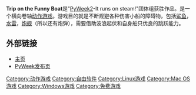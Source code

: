 {{Unreferenced|time=2020-03-07T06:14:27+00:00}}
{{Portal|自由软件}}
{{Portal|电子游戏}}
{{Infobox VG
| title = Trip on the Funny Boat
| image = 
| caption =  游戏中
| developer =  
| released =  2003年1月23日
| genre = [[动作游戏|平台游戏]]
| modes = [[单人游戏|单人游戏]]
| platforms = [[Microsoft_Windows|Microsoft Windows]], [[Linux|Linux]], [[Mac_OS|Mac OS]]
}}

'''Trip on the Funny Boat'''是"[[PyWeek|PyWeek2]]-It runs on steam!"团体组获胜作品。是一个横向卷轴[[动作游戏|动作游戏]]。游戏目的就是不断规避各种伤害小船的障碍物，包括[[鲨鱼|鲨鱼]]，[[水雷|水雷]]，[[炮舰|炮舰]]（所以还有炮弹），需要借助波浪起伏和自身船只优良的跳跃能力。

== 外部链接 ==
*[http://funnyboat.sourceforge.net/ 主页]{{Wayback|url=http://funnyboat.sourceforge.net/ |date=20081230032554 }}
*[http://www.pyweek.org/e/Pekuja/ PyWeek发布页]{{Wayback|url=http://www.pyweek.org/e/Pekuja/ |date=20090117032322 }}

[[Category:动作游戏|Category:动作游戏]]
[[Category:自由软件|Category:自由软件]]
[[Category:Linux游戏|Category:Linux游戏]]
[[Category:Mac_OS游戏|Category:Mac OS游戏]]
[[Category:Windows游戏|Category:Windows游戏]]
[[Category:免费游戏|Category:免费游戏]]